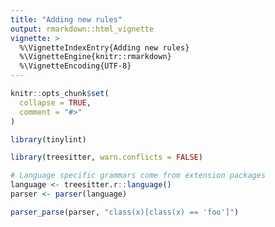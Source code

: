 ```yaml
---
title: "Adding new rules"
output: rmarkdown::html_vignette
vignette: >
  %\VignetteIndexEntry{Adding new rules}
  %\VignetteEngine{knitr::rmarkdown}
  %\VignetteEncoding{UTF-8}
---
```


```r
knitr::opts_chunk$set(
  collapse = TRUE,
  comment = "#>"
)
```

```r
library(tinylint)
```

```r
library(treesitter, warn.conflicts = FALSE)

# Language specific grammars come from extension packages
language <- treesitter.r::language()
parser <- parser(language)

parser_parse(parser, "class(x)[class(x) == 'foo']")
```


